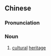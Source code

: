 {{also|文化遗产}}
==Chinese==
{{zh-forms|s=文化遗产|type=22}}

===Pronunciation===
{{zh-pron
|m=wénhuà yíchǎn
|c=man4 faa3 wai4 caan2
|cat=n
}}

===Noun===
{{zh-noun}}

# [[cultural]] [[heritage]]